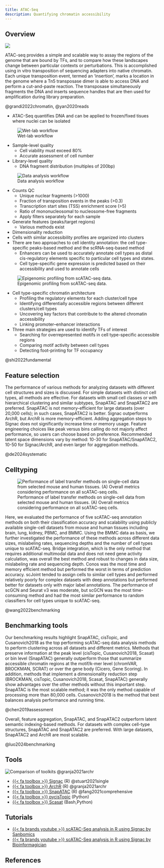 ```yaml
---
title: ATAC-Seq
description: Quantifying chromatin accessibility
---
```


## Overview {#atacseq-overview}

![](https://media.springernature.com/full/springer-static/image/art%3A10.1038%2Fs41596-022-00692-9/MediaObjects/41596_2022_692_Fig1_HTML.png?as=webp)

ATAC-seq provides a simple and scalable way to assay the regions of the genome that are bound by TFs, and to compare how these landscapes change between particular contexts or perturbations. This is accomplished using in vitro transposition of sequencing adapters into native chromatin. Each unique transposition event, termed an ‘insertion’, marks a location in the genome where a Tn5 transposase dimer is able to access DNA and perform a cut-and-paste reaction. The transposase simultaneously fragments the DNA and inserts sequence handles that are then used for amplification during library preparation.

@grandi2022chromatin, @yan2020reads

- ATAC-Seq quantifies DNA and can be applied to frozen/fixed tisues where nuclei can be isolated

![Wet-lab workflow](https://media.springernature.com/full/springer-static/image/art%3A10.1007%2Fs42994-022-00082-5/MediaObjects/42994_2022_82_Fig1_HTML.png?as=webp)

- Sample-level quality
  - Cell viability must exceed 80%
  - Accurate assessment of cell number
- Library-level quality
  - DNA fragment distribution (multiples of 200bp)

![Data analysis workflow](https://media.springernature.com/full/springer-static/image/art%3A10.1007%2Fs42994-022-00082-5/MediaObjects/42994_2022_82_Fig2_HTML.png?as=webp)

- Counts QC
  - Unique nuclear fragments (>1000)
  - Fraction of transposition events in the peaks (>0.3)
  - Transcription start sites (TSS) enrichment score (>5)
  - Ratio of mononucleosomal to nucleosome-free fragments
  - Apply filters separately for each sample
- Generate features (peaks/target regions)
  - Various methods exist
- Dimensionality reduction
- Cells with similar accessibility profiles are organized into clusters
- There are two approaches to cell identity annotation: the cell type-specific peaks-based method and the scRNA-seq-based method
  - Enhancers can be used to accurately annotate cell types as distal cis-regulatory elements specific to particular cell types and states.
  - Cell type-specific gene expression is predicted based on their accessibility and used to annotate cells

![Epigenomic profiling from scATAC-seq data.](https://media.springernature.com/full/springer-static/image/art%3A10.1007%2Fs42994-022-00082-5/MediaObjects/42994_2022_82_Fig3_HTML.png?as=webp)

- Cell type-specific chromatin architecture
  - Profiling the regulatory elements for each cluster/cell type
  - Identifying differentially accessible regions between different clusters/cell types
  - Uncovering key factors that contribute to the altered chromatin accessibility
  - Linking promoter–enhancer interactions

- Three main strategies are used to identify TFs of interest
  - Searching for overrepresented motifs in cell type-specific accessible regions
  - Comparing motif activity between cell types
  - Detecting foot-printing for TF occupancy

@shi2022fundamental

## Feature selection

The performance of various methods for analyzing datasets with different cell structures and sizes is discussed. For simple datasets with distinct cell types, all methods are effective. For datasets with small cell classes or with hierarchical clustering and similar subtypes, SnapATAC and SnapATAC2 are preferred. SnapATAC is not memory-efficient for large datasets (over 20,000 cells); in such cases, SnapATAC2 is better. Signac outperforms ArchR, but ArchR is more memory-efficient. Adding aggregation steps to Signac does not significantly increase time or memory usage. Feature engineering choices like peak versus bins calling do not majorly affect performance, so users can choose based on preference. Recommended latent space dimensions vary by method: 10-30 for SnapATAC/SnapATAC2, 10-50 for Signac/ArchR, and even larger for aggregation methods.

@de2024systematic

## Celltyping

![Performance of label transfer methods on single-cell data from selected mouse and human tissues. (A) Overall metrics considering performance on all scATAC-seq cells.](assets/wang-2022-1.webp)

Here, we evaluated the performance of five scATAC-seq annotation methods on both their classification accuracy and scalability using publicly available single-cell datasets from mouse and human tissues including brain, lung, kidney, PBMC, and BMMC. Using the BMMC data as basis, we further investigated the performance of these methods across different data sizes, mislabeling rates, sequencing depths and the number of cell types unique to scATAC-seq. Bridge integration, which is the only method that requires additional multimodal data and does not need gene activity calculation, was overall the best method and robust to changes in data size, mislabeling rate and sequencing depth. Conos was the most time and memory efficient method but performed the worst in terms of prediction accuracy. scJoint tended to assign cells to similar cell types and performed relatively poorly for complex datasets with deep annotations but performed better for datasets only with major label annotations. The performance of scGCN and Seurat v3 was moderate, but scGCN was the most time-consuming method and had the most similar performance to random classifiers for cell types unique to scATAC-seq.

@wang2022benchmarking

## Benchmarking tools

Our benchmarking results highlight SnapATAC, cisTopic, and Cusanovich2018 as the top performing scATAC-seq data analysis methods to perform clustering across all datasets and different metrics. Methods that preserve information at the peak level (cisTopic, Cusanovich2018, Scasat) or bin level (SnapATAC) generally outperform those that summarize accessible chromatin regions at the motif/k-mer level (chromVAR, BROCKMAN, SCRAT) or over the gene body (Cicero, Gene Scoring). In addition, methods that implement a dimensionality reduction step (BROCKMAN, cisTopic, Cusanovich2018, Scasat, SnapATAC) generally show advantages over the other methods without this important step. SnapATAC is the most scalable method; it was the only method capable of processing more than 80,000 cells. Cusanovich2018 is the method that best balances analysis performance and running time.

@chen2019assessment

Overall, feature aggregation, SnapATAC, and SnapATAC2 outperform latent semantic indexing-based methods. For datasets with complex cell-type structures, SnapATAC and SnapATAC2 are preferred. With large datasets, SnapATAC2 and ArchR are most scalable.

@luo2024benchmarking

## Tools

![Comparison of toolkits](https://media.springernature.com/full/springer-static/esm/art%3A10.1038%2Fs41588-021-00790-6/MediaObjects/41588_2021_790_Fig5_ESM.jpg) @granja2021archr

- [{{< fa toolbox >}} Signac](https://stuartlab.org/signac/index.html) (R) @stuart2021single
- [{{< fa toolbox >}} ArchR](https://github.com/GreenleafLab/ArchR) (R) @granja2021archr
- [{{< fa toolbox >}} SnapATAC](https://github.com/r3fang/SnapATAC) (R) @fang2021comprehensive
- [{{< fa toolbox >}} pycisTopic](https://github.com/aertslab/pycisTopic) (Python)
- [{{< fa toolbox >}} Scasat](https://github.com/ManchesterBioinference/Scasat) (Bash,Python)

## Tutorials

- [{{< fa brands youtube >}} scATAC-Seq analysis in R using Signac by Sanbomics](https://www.youtube.com/watch?v=e2396GKFMRY)
- [{{< fa brands youtube >}} scATAC-Seq analysis in R using Signac by Bioinformagician](https://www.youtube.com/watch?v=yEKZJVjc5DY)

## References {.unnumbered}
